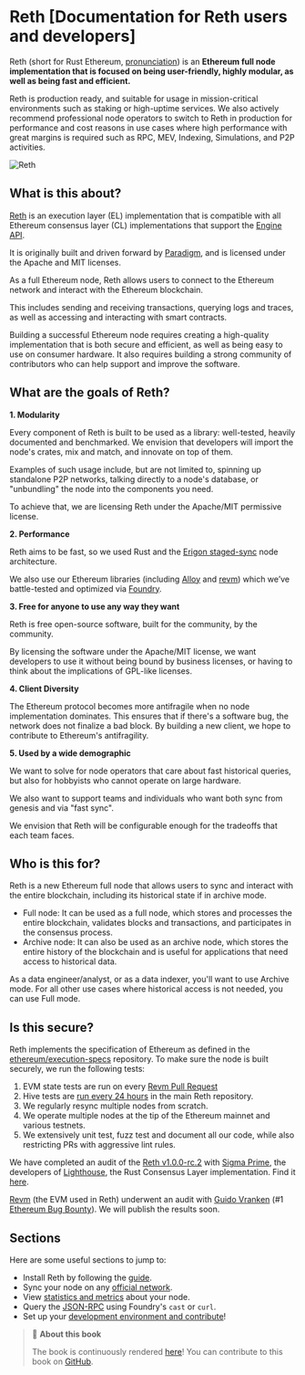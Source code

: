 # Reth [Documentation for Reth users and developers]

Reth (short for Rust Ethereum, [pronunciation](https://twitter.com/kelvinfichter/status/1597653609411268608)) is an **Ethereum full node implementation that is focused on being user-friendly, highly modular, as well as being fast and efficient.**

Reth is production ready, and suitable for usage in mission-critical environments such as staking or high-uptime services. We also actively recommend professional node operators to switch to Reth in production for performance and cost reasons in use cases where high performance with great margins is required such as RPC, MEV, Indexing, Simulations, and P2P activities.

![Reth](https://raw.githubusercontent.com/paradigmxyz/reth/main/assets/reth-prod.png)

## What is this about?

[Reth](https://github.com/paradigmxyz/reth/) is an execution layer (EL) implementation that is compatible with all Ethereum consensus layer (CL) implementations that support the [Engine API](https://github.com/ethereum/execution-apis/tree/59e3a719021f48c1ef5653840e3ea5750e6af693/src/engine).

It is originally built and driven forward by [Paradigm](https://paradigm.xyz/), and is licensed under the Apache and MIT licenses.

As a full Ethereum node, Reth allows users to connect to the Ethereum network and interact with the Ethereum blockchain.

This includes sending and receiving transactions, querying logs and traces, as well as accessing and interacting with smart contracts.

Building a successful Ethereum node requires creating a high-quality implementation that is both secure and efficient, as well as being easy to use on consumer hardware. It also requires building a strong community of contributors who can help support and improve the software.

## What are the goals of Reth?

**1. Modularity**

Every component of Reth is built to be used as a library: well-tested, heavily documented and benchmarked. We envision that developers will import the node's crates, mix and match, and innovate on top of them.

Examples of such usage include, but are not limited to, spinning up standalone P2P networks, talking directly to a node's database, or "unbundling" the node into the components you need.

To achieve that, we are licensing Reth under the Apache/MIT permissive license.

**2. Performance**

Reth aims to be fast, so we used Rust and the [Erigon staged-sync](https://erigon.substack.com/p/erigon-stage-sync-and-control-flows) node architecture.

We also use our Ethereum libraries (including [Alloy](https://github.com/alloy-rs/alloy/) and [revm](https://github.com/bluealloy/revm/)) which we’ve battle-tested and optimized via [Foundry](https://github.com/foundry-rs/foundry/).

**3. Free for anyone to use any way they want**

Reth is free open-source software, built for the community, by the community.

By licensing the software under the Apache/MIT license, we want developers to use it without being bound by business licenses, or having to think about the implications of GPL-like licenses.

**4. Client Diversity**

The Ethereum protocol becomes more antifragile when no node implementation dominates. This ensures that if there's a software bug, the network does not finalize a bad block. By building a new client, we hope to contribute to Ethereum's antifragility.

**5. Used by a wide demographic**

We want to solve for node operators that care about fast historical queries, but also for hobbyists who cannot operate on large hardware.

We also want to support teams and individuals who want both sync from genesis and via "fast sync".

We envision that Reth will be configurable enough for the tradeoffs that each team faces.

## Who is this for?

Reth is a new Ethereum full node that allows users to sync and interact with the entire blockchain, including its historical state if in archive mode.

-   Full node: It can be used as a full node, which stores and processes the entire blockchain, validates blocks and transactions, and participates in the consensus process.
-   Archive node: It can also be used as an archive node, which stores the entire history of the blockchain and is useful for applications that need access to historical data.

As a data engineer/analyst, or as a data indexer, you'll want to use Archive mode. For all other use cases where historical access is not needed, you can use Full mode.

## Is this secure?

Reth implements the specification of Ethereum as defined in the [ethereum/execution-specs](https://github.com/ethereum/execution-specs/) repository. To make sure the node is built securely, we run the following tests:

1. EVM state tests are run on every [Revm Pull Request](https://github.com/bluealloy/revm/blob/main/.github/workflows/ethereum-tests.yml)
1. Hive tests are [run every 24 hours](https://github.com/paradigmxyz/reth/blob/main/.github/workflows/hive.yml) in the main Reth repository.
1. We regularly resync multiple nodes from scratch.
1. We operate multiple nodes at the tip of the Ethereum mainnet and various testnets.
1. We extensively unit test, fuzz test and document all our code, while also restricting PRs with aggressive lint rules.

We have completed an audit of the [Reth v1.0.0-rc.2](https://github.com/paradigmxyz/reth/releases/tag/v1.0.0-rc.2) with [Sigma Prime](https://sigmaprime.io/), the developers of [Lighthouse](https://github.com/sigp/lighthouse), the Rust Consensus Layer implementation. Find it [here](https://github.com/paradigmxyz/reth/blob/main/audit/sigma_prime_audit_v2.pdf).

[Revm](https://github.com/bluealloy/revm) (the EVM used in Reth) underwent an audit with [Guido Vranken](https://twitter.com/guidovranken) (#1 [Ethereum Bug Bounty](https://ethereum.org/en/bug-bounty)). We will publish the results soon.

## Sections

Here are some useful sections to jump to:

-   Install Reth by following the [guide](/installation/overview).
-   Sync your node on any [official network](./run/run-a-node).
-   View [statistics and metrics](./run/observability) about your node.
-   Query the [JSON-RPC](./jsonrpc/intro) using Foundry's `cast` or `curl`.
-   Set up your [development environment and contribute](./developers/contribute)!

> 📖 **About this book**
>
> The book is continuously rendered [here](https://paradigmxyz.github.io/reth/)!
> You can contribute to this book on [GitHub][gh-book].

[tg-badge]: https://img.shields.io/endpoint?color=neon&logo=telegram&label=chat&url=https%3A%2F%2Ftg.sumanjay.workers.dev%2Fparadigm%5Freth
[tg-url]: https://t.me/paradigm_reth
[gh-book]: https://github.com/paradigmxyz/reth/tree/main/book
